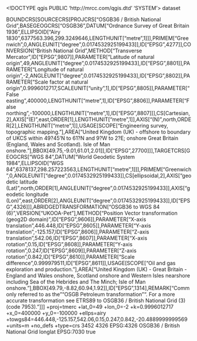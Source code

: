 <!DOCTYPE qgis PUBLIC 'http://mrcc.com/qgis.dtd' 'SYSTEM'>
<qgis version="3.28.7-Firenze">
  <identifier></identifier>
  <parentidentifier></parentidentifier>
  <language></language>
  <type>dataset</type>
  <title></title>
  <abstract></abstract>
  <links/>
  <fees></fees>
  <encoding></encoding>
  <crs>
    <spatialrefsys nativeFormat="Wkt">
      <wkt>BOUNDCRS[SOURCECRS[PROJCRS["OSGB36 / British National Grid",BASEGEOGCRS["OSGB36",DATUM["Ordnance Survey of Great Britain 1936",ELLIPSOID["Airy 1830",6377563.396,299.3249646,LENGTHUNIT["metre",1]]],PRIMEM["Greenwich",0,ANGLEUNIT["degree",0.0174532925199433]],ID["EPSG",4277]],CONVERSION["British National Grid",METHOD["Transverse Mercator",ID["EPSG",9807]],PARAMETER["Latitude of natural origin",49,ANGLEUNIT["degree",0.0174532925199433],ID["EPSG",8801]],PARAMETER["Longitude of natural origin",-2,ANGLEUNIT["degree",0.0174532925199433],ID["EPSG",8802]],PARAMETER["Scale factor at natural origin",0.9996012717,SCALEUNIT["unity",1],ID["EPSG",8805]],PARAMETER["False easting",400000,LENGTHUNIT["metre",1],ID["EPSG",8806]],PARAMETER["False northing",-100000,LENGTHUNIT["metre",1],ID["EPSG",8807]]],CS[Cartesian,2],AXIS["(E)",east,ORDER[1],LENGTHUNIT["metre",1]],AXIS["(N)",north,ORDER[2],LENGTHUNIT["metre",1]],USAGE[SCOPE["Engineering survey, topographic mapping."],AREA["United Kingdom (UK) - offshore to boundary of UKCS within 49?45'N to 61?N and 9?W to 2?E; onshore Great Britain (England, Wales and Scotland). Isle of Man onshore."],BBOX[49.75,-9.01,61.01,2.01]],ID["EPSG",27700]]],TARGETCRS[GEOGCRS["WGS 84",DATUM["World Geodetic System 1984",ELLIPSOID["WGS 84",6378137,298.257223563,LENGTHUNIT["metre",1]]],PRIMEM["Greenwich",0,ANGLEUNIT["degree",0.0174532925199433]],CS[ellipsoidal,2],AXIS["geodetic latitude (Lat)",north,ORDER[1],ANGLEUNIT["degree",0.0174532925199433]],AXIS["geodetic longitude (Lon)",east,ORDER[2],ANGLEUNIT["degree",0.0174532925199433]],ID["EPSG",4326]]],ABRIDGEDTRANSFORMATION["OSGB36 to WGS 84 (6)",VERSION["UKOOA-Pet"],METHOD["Position Vector transformation (geog2D domain)",ID["EPSG",9606]],PARAMETER["X-axis translation",446.448,ID["EPSG",8605]],PARAMETER["Y-axis translation",-125.157,ID["EPSG",8606]],PARAMETER["Z-axis translation",542.06,ID["EPSG",8607]],PARAMETER["X-axis rotation",0.15,ID["EPSG",8608]],PARAMETER["Y-axis rotation",0.247,ID["EPSG",8609]],PARAMETER["Z-axis rotation",0.842,ID["EPSG",8610]],PARAMETER["Scale difference",0.999979511,ID["EPSG",8611]],USAGE[SCOPE["Oil and gas exploration and production."],AREA["United Kingdom (UK) - Great Britain - England and Wales onshore, Scotland onshore and Western Isles nearshore including Sea of the Hebrides and The Minch; Isle of Man onshore."],BBOX[49.79,-8.82,60.94,1.92]],ID["EPSG",1314],REMARK["Commonly referred to as the ""OSGB Petroleum transformation"". For a more accurate transformation see ETRS89 to OSGB36 / British National Grid (3) (code 7953)."]]]</wkt>
      <proj4>+proj=tmerc +lat_0=49 +lon_0=-2 +k=0.9996012717 +x_0=400000 +y_0=-100000 +ellps=airy +towgs84=446.448,-125.157,542.06,0.15,0.247,0.842,-20.4889999999569 +units=m +no_defs +type=crs</proj4>
      <srsid>3452</srsid>
      <srid>4326</srid>
      <authid>EPSG:4326</authid>
      <description>OSGB36 / British National Grid</description>
      <projectionacronym>longlat</projectionacronym>
      <ellipsoidacronym>EPSG:7030</ellipsoidacronym>
      <geographicflag>true</geographicflag>
    </spatialrefsys>
  </crs>
  <extent/>
</qgis>
